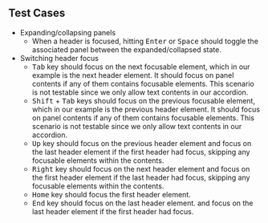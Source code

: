 ## Test Cases

- Expanding/collapsing panels
  - When a header is focused, hitting <kbd>Enter</kbd> or <kbd>Space</kbd> should toggle the associated panel between the expanded/collapsed state.
- Switching header focus
  - <kbd>Tab</kbd> key should focus on the next focusable element,
    which in our example is the next header element. It should
    focus on panel contents if any of them contains focusable
    elements. This scenario is not testable since we only allow
    text contents in our accordion.
  - <kbd>Shift</kbd> + <kbd>Tab</kbd> keys should focus on the
    previous focusable element, which in our example is the previous
    header element. It should focus on panel contents if any
    of them contains focusable elements. This scenario is not
    testable since we only allow text contents in our accordion.
  - <kbd>Up</kbd> key should focus on the previous header element
    and focus on the last header element if the first header
    had focus, skipping any focusable elements within the contents.
  - <kbd>Right</kbd> key should focus on the next header element
    and focus on the first header element if the last header
    had focus, skipping any focusable elements within the contents.
  - <kbd>Home</kbd> key should focus the first header element.
  - <kbd>End</kbd> key should focus on the last header element.
    and focus on the last header element if the first header
    had focus.
